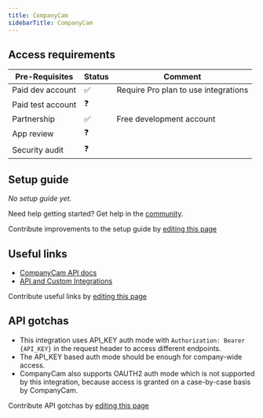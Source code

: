 ```yaml
---
title: CompanyCam
sidebarTitle: CompanyCam
---
```



<Overview />
<PreBuiltTooling />
<PreBuiltUseCases />

## Access requirements
| Pre-Requisites | Status | Comment|
| - | - | - |
| Paid dev account | ✅ | Require Pro plan to use integrations |
| Paid test account | ❓ |  |
| Partnership | ✅ | Free development account |
| App review | ❓ |  |
| Security audit | ❓ |  |

## Setup guide

_No setup guide yet._

<Tip>Need help getting started? Get help in the [community](https://nango.dev/slack).</Tip>

<Note>Contribute improvements to the setup guide by [editing this page](https://github.com/nangohq/nango/tree/master/docs-v2/integrations/all/companycam.mdx)</Note>

## Useful links

-   [CompanyCam API docs](https://docs.companycam.com/docs/getting-started)
-   [API and Custom Integrations](https://help.companycam.com/en/articles/6828353-api-and-custom-integrations#h_5c340b3a88)

<Note>Contribute useful links by [editing this page](https://github.com/nangohq/nango/tree/master/docs-v2/integrations/all/companycam.mdx)</Note>

## API gotchas

-   This integration uses API_KEY auth mode with `Authorization: Bearer {API_KEY}` in the request header to access different endpoints.
-   The API_KEY based auth mode should be enough for company-wide access.
-   CompanyCam also supports OAUTH2 auth mode which is not supported by this integration, because access is granted on a case-by-case basis by CompanyCam.

<Note>Contribute API gotchas by [editing this page](https://github.com/nangohq/nango/tree/master/docs-v2/integrations/all/companycam.mdx)</Note>
